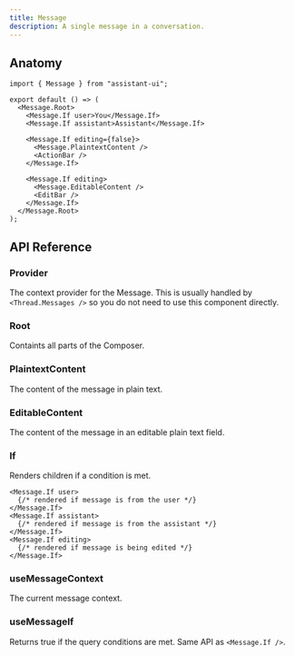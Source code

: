 ```yaml
---
title: Message
description: A single message in a conversation.
---
```


## Anatomy

```tsx
import { Message } from "assistant-ui";

export default () => (
  <Message.Root>
    <Message.If user>You</Message.If>
    <Message.If assistant>Assistant</Message.If>

    <Message.If editing={false}>
      <Message.PlaintextContent />
      <ActionBar />
    </Message.If>

    <Message.If editing>
      <Message.EditableContent />
      <EditBar />
    </Message.If>
  </Message.Root>
);
```

## API Reference

### Provider

The context provider for the Message. This is usually handled by `<Thread.Messages />` so you do not need to use this component directly.

### Root

Containts all parts of the Composer.

### PlaintextContent

The content of the message in plain text.

### EditableContent

The content of the message in an editable plain text field.

### If

Renders children if a condition is met.

```tsx
<Message.If user>
  {/* rendered if message is from the user */}
</Message.If>
<Message.If assistant>
  {/* rendered if message is from the assistant */}
</Message.If>
<Message.If editing>
  {/* rendered if message is being edited */}
</Message.If>
```

### useMessageContext

The current message context.

### useMessageIf

Returns true if the query conditions are met. Same API as `<Message.If />`.
